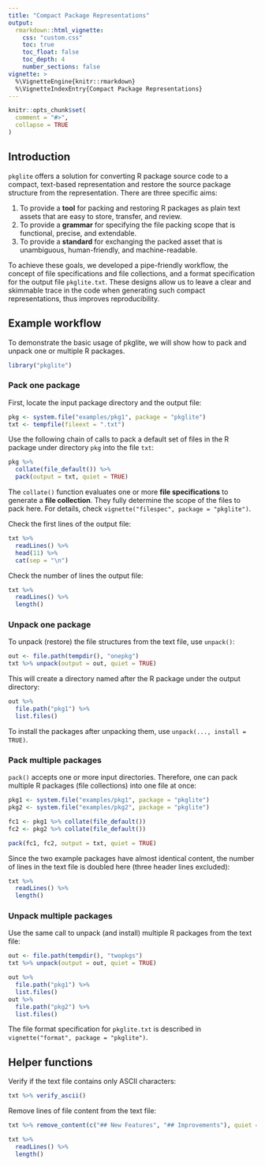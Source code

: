 ---
title: "Compact Package Representations"
output:
  rmarkdown::html_vignette:
    css: "custom.css"
    toc: true
    toc_float: false
    toc_depth: 4
    number_sections: false
vignette: >
  %\VignetteEngine{knitr::rmarkdown}
  %\VignetteIndexEntry{Compact Package Representations}
---

```{r, include=FALSE}
knitr::opts_chunk$set(
  comment = "#>",
  collapse = TRUE
)
```

## Introduction

`pkglite` offers a solution for converting R package source code to a compact,
text-based representation and restore the source package structure from
the representation. There are three specific aims:

1. To provide a **tool** for packing and restoring R packages as plain text
assets that are easy to store, transfer, and review.
1. To provide a **grammar** for specifying the file packing scope that is
functional, precise, and extendable.
1. To provide a **standard** for exchanging the packed asset that is
unambiguous, human-friendly, and machine-readable.

To achieve these goals, we developed a pipe-friendly workflow, the concept of
file specifications and file collections, and a format specification for
the output file `pkglite.txt`. These designs allow us to leave a clear and
skimmable trace in the code when generating such compact representations,
thus improves reproducibility.

## Example workflow

To demonstrate the basic usage of pkglite, we will show how to pack and unpack
one or multiple R packages.

```{r}
library("pkglite")
```

### Pack one package

First, locate the input package directory and the output file:

```{r}
pkg <- system.file("examples/pkg1", package = "pkglite")
txt <- tempfile(fileext = ".txt")
```

Use the following chain of calls to pack a default set of files in
the R package under directory `pkg` into the file `txt`:

```{r}
pkg %>%
  collate(file_default()) %>%
  pack(output = txt, quiet = TRUE)
```

The `collate()` function evaluates one or more **file specifications**
to generate a **file collection**. They fully determine the scope of the files
to pack here. For details, check `vignette("filespec", package = "pkglite")`.

Check the first lines of the output file:

```{r}
txt %>%
  readLines() %>%
  head(11) %>%
  cat(sep = "\n")
```

Check the number of lines the output file:

```{r}
txt %>%
  readLines() %>%
  length()
```

### Unpack one package

To unpack (restore) the file structures from the text file, use `unpack()`:

```{r}
out <- file.path(tempdir(), "onepkg")
txt %>% unpack(output = out, quiet = TRUE)
```

This will create a directory named after the R package under the output directory:

```{r}
out %>%
  file.path("pkg1") %>%
  list.files()
```

To install the packages after unpacking them, use `unpack(..., install = TRUE)`.

### Pack multiple packages

`pack()` accepts one or more input directories. Therefore, one can pack
multiple R packages (file collections) into one file at once:

```{r}
pkg1 <- system.file("examples/pkg1", package = "pkglite")
pkg2 <- system.file("examples/pkg2", package = "pkglite")

fc1 <- pkg1 %>% collate(file_default())
fc2 <- pkg2 %>% collate(file_default())

pack(fc1, fc2, output = txt, quiet = TRUE)
```

Since the two example packages have almost identical content,
the number of lines in the text file is doubled here
(three header lines excluded):

```{r}
txt %>%
  readLines() %>%
  length()
```

### Unpack multiple packages

Use the same call to unpack (and install) multiple R packages from the text file:

```{r}
out <- file.path(tempdir(), "twopkgs")
txt %>% unpack(output = out, quiet = TRUE)
```

```{r}
out %>%
  file.path("pkg1") %>%
  list.files()
out %>%
  file.path("pkg2") %>%
  list.files()
```

The file format specification for `pkglite.txt` is described in
`vignette("format", package = "pkglite")`.

## Helper functions

Verify if the text file contains only ASCII characters:

```{r}
txt %>% verify_ascii()
```

Remove lines of file content from the text file:

```{r}
txt %>% remove_content(c("## New Features", "## Improvements"), quiet = TRUE)
```

```{r}
txt %>%
  readLines() %>%
  length()
```
